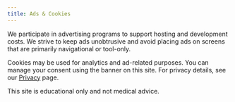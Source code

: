 ```yaml
---
title: Ads & Cookies
---
```



<TopicLayout title="Ads & Cookies" description="Information about advertising and cookie usage on this site.">

We participate in advertising programs to support hosting and development costs. We strive to keep ads unobtrusive
and avoid placing ads on screens that are primarily navigational or tool-only.

Cookies may be used for analytics and ad-related purposes. You can manage your consent using the banner on this site.
For privacy details, see our <a href="/privacy">Privacy</a> page.

This site is educational only and not medical advice.

</TopicLayout>

